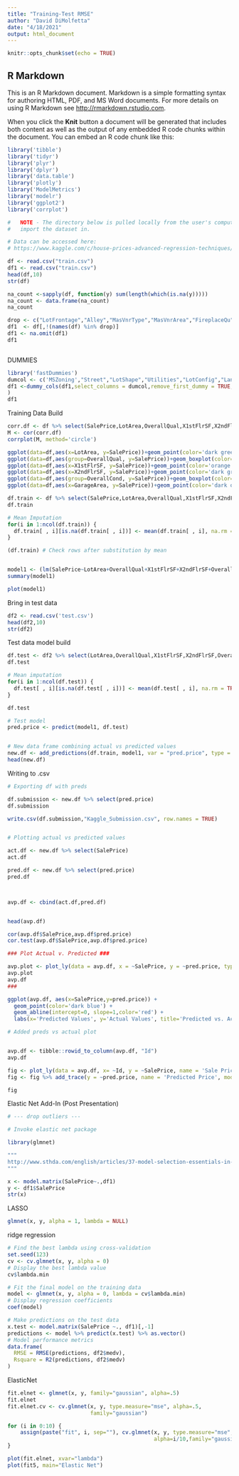 ```yaml
---
title: "Training-Test RMSE"
author: "David DiMolfetta"
date: "4/18/2021"
output: html_document
---
```


```r
knitr::opts_chunk$set(echo = TRUE)
```

## R Markdown

This is an R Markdown document. Markdown is a simple formatting syntax for authoring HTML, PDF, and MS Word documents. For more details on using R Markdown see <http://rmarkdown.rstudio.com>.

When you click the **Knit** button a document will be generated that includes both content as well as the output of any embedded R code chunks within the document. You can embed an R code chunk like this:

```r
library('tibble')
library('tidyr')
library('plyr')
library('dplyr')
library('data.table')
library('plotly')
library('ModelMetrics')
library('modelr')
library('ggplot2')
library('corrplot')

#   NOTE - The directory below is pulled locally from the user's computer, please modify to 
#   import the dataset in.

# Data can be accessed here:
# https://www.kaggle.com/c/house-prices-advanced-regression-techniques/data?select=train.csv

df <- read.csv("train.csv")
df1 <- read.csv("train.csv")
head(df,10)
str(df)
```


```r
na_count <-sapply(df, function(y) sum(length(which(is.na(y)))))
na_count <- data.frame(na_count)
na_count
```


```r
drop <- c("LotFrontage","Alley","MasVnrType","MasVnrArea","FireplaceQu","GarageType","GarageYrBlt","GarageQual","GarageCond","GarageFinish","PoolQC","Fence","MiscFeature","BsmtQual","BsmtCond","BsmtExposure","BsmtFinType1","BsmtFinType2","LandContour","Id","MiscVal","MoSold","ScreenPorch","X3SsnPorch","Functional","Electrical","LowQualFinSF","Heating","CentralAir","Exterior1st","Exterior2nd","ExterCond","RoofMatl","RoofStyle","YearRemodAdd","Condition1","Condition2","BldgType","Neighborhood","LotConfig","LotShape","Utilities")
df1  <- df[,!(names(df) %in% drop)]
df1 <- na.omit(df1)
df1
```


```r

```


DUMMIES
```r
library('fastDummies')
dumcol <- c('MSZoning',"Street","LotShape","Utilities","LotConfig","LandSlope","Neighborhood","Condition1","Condition2","BldgType","HouseStyle","RoofStyle","RoofMatl","Exterior1st","Exterior2nd","ExterQual","ExterCond","Foundation","Heating","HeatingQC","CentralAir","Electrical","KitchenQual","Functional","PavedDrive","SaleType","SaleCondition")
df1 <-dummy_cols(df1,select_columns = dumcol,remove_first_dummy = TRUE,remove_most_frequent_dummy = FALSE,remove_selected_columns = TRUE
)
df1
```


Training Data Build

```r
corr.df <- df %>% select(SalePrice,LotArea,OverallQual,X1stFlrSF,X2ndFlrSF,OverallCond,LotFrontage,GarageArea)
M <- cor(corr.df)
corrplot(M, method='circle')
```


```r
ggplot(data=df,aes(x=LotArea, y=SalePrice))+geom_point(color='dark green')
ggplot(data=df,aes(group=OverallQual, y=SalePrice))+geom_boxplot(color='black')+labs(x='OverallQual')
ggplot(data=df,aes(x=X1stFlrSF, y=SalePrice))+geom_point(color='orange')
ggplot(data=df,aes(x=X2ndFlrSF, y=SalePrice))+geom_point(color='dark green')
ggplot(data=df,aes(group=OverallCond, y=SalePrice))+geom_boxplot(color='dark blue')+labs(x='OverallCond')
ggplot(data=df,aes(x=GarageArea, y=SalePrice))+geom_point(color='dark orange')
```




```r
df.train <- df %>% select(SalePrice,LotArea,OverallQual,X1stFlrSF,X2ndFlrSF,OverallCond,LotFrontage,GarageArea)
df.train

# Mean Imputation
for(i in 1:ncol(df.train)) {
  df.train[ , i][is.na(df.train[ , i])] <- mean(df.train[ , i], na.rm = TRUE)
}

(df.train) # Check rows after substitution by mean


model1 <- (lm(SalePrice~LotArea+OverallQual+X1stFlrSF+X2ndFlrSF+OverallCond+LotFrontage+GarageArea,data=df.train)) 
summary(model1)
```


```r
plot(model1)
```


Bring in test data

```r

df2 <- read.csv('test.csv')
head(df2,10)
str(df2)
```
Test data model build

```r
df.test <- df2 %>% select(LotArea,OverallQual,X1stFlrSF,X2ndFlrSF,OverallCond,LotFrontage,GarageArea)
df.test

# Mean imputation
for(i in 1:ncol(df.test)) {
  df.test[ , i][is.na(df.test[ , i])] <- mean(df.test[ , i], na.rm = TRUE)
}

df.test

# Test model
pred.price <- predict(model1, df.test)


# New data frame combining actual vs predicted values
new.df <- add_predictions(df.train, model1, var = "pred.price", type = NULL)
head(new.df)


```


Writing to .csv

```r
# Exporting df with preds

df.submission <- new.df %>% select(pred.price)
df.submission

write.csv(df.submission,"Kaggle_Submission.csv", row.names = TRUE)



```



```r
# Plotting actual vs predicted values

act.df <- new.df %>% select(SalePrice)
act.df

pred.df <- new.df %>% select(pred.price)
pred.df



avp.df <- cbind(act.df,pred.df)


head(avp.df)

cor(avp.df$SalePrice,avp.df$pred.price)
cor.test(avp.df$SalePrice,avp.df$pred.price)

### Plot Actual v. Predicted ###

avp.plot <- plot_ly(data = avp.df, x = ~SalePrice, y = ~pred.price, type = 'scatter', mode = 'markers')
avp.plot
avp.df
###


```
```r
ggplot(avp.df, aes(x=SalePrice,y=pred.price)) + 
  geom_point(color='dark blue') +
  geom_abline(intercept=0, slope=1,color='red') +
  labs(x='Predicted Values', y='Actual Values', title='Predicted vs. Actual Values')
```



```r
# Added preds vs actual plot


avp.df <- tibble::rowid_to_column(avp.df, "Id")
avp.df

fig <- plot_ly(data = avp.df, x= ~Id, y = ~SalePrice, name = 'Sale Price', type = 'scatter', mode = 'markers', marker=list(color='rgb(255,0,0)'))
fig <- fig %>% add_trace(y = ~pred.price, name = 'Predicted Price', mode = 'markers', marker=list(color='rgb(0,0,255)'))

fig


```


Elastic Net Add-In (Post Presentation)

```r
# --- drop outliers ---

# Invoke elastic net package

library(glmnet)
```


```r
"""
http://www.sthda.com/english/articles/37-model-selection-essentials-in-r/153-penalized-regression-essentials-ridge-lasso-elastic-net/#:~:text=Elastic%20Net%20produces%20a%20regression,zero%20(as%20in%20LASSO).
"""
```

```r
x <- model.matrix(SalePrice~.,df1)
y <- df1$SalePrice
str(x)
```

LASSO
```r
glmnet(x, y, alpha = 1, lambda = NULL)
```
ridge regression
```r
# Find the best lambda using cross-validation
set.seed(123) 
cv <- cv.glmnet(x, y, alpha = 0)
# Display the best lambda value
cv$lambda.min
```
```r
# Fit the final model on the training data
model <- glmnet(x, y, alpha = 0, lambda = cv$lambda.min)
# Display regression coefficients
coef(model)
```

```r
# Make predictions on the test data
x.test <- model.matrix(SalePrice ~., df1)[,-1]
predictions <- model %>% predict(x.test) %>% as.vector()
# Model performance metrics
data.frame(
  RMSE = RMSE(predictions, df2$medv),
  Rsquare = R2(predictions, df2$medv)
)
```

ElasticNet
```r
fit.elnet <- glmnet(x, y, family="gaussian", alpha=.5)
fit.elnet
fit.elnet.cv <- cv.glmnet(x, y, type.measure="mse", alpha=.5,
                          family="gaussian")

```
```r
for (i in 0:10) {
    assign(paste("fit", i, sep=""), cv.glmnet(x, y, type.measure="mse", 
                                              alpha=i/10,family="gaussian"))
}

plot(fit.elnet, xvar="lambda")
plot(fit5, main="Elastic Net")
```

